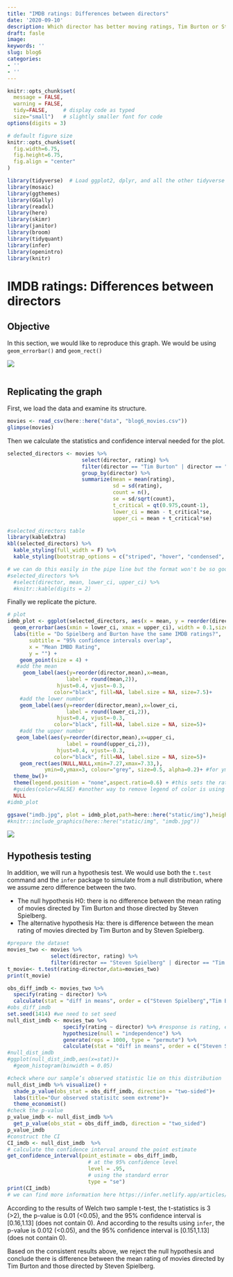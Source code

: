 ```yaml
---
title: "IMDB ratings: Differences between directors"
date: '2020-09-10'
description: Which director has better moving ratings, Tim Burton or Steven Spielberg?
draft: fasle
image: 
keywords: ''
slug: blog6
categories:
- ''
- ''
---
```


```r
knitr::opts_chunk$set(
  message = FALSE, 
  warning = FALSE, 
  tidy=FALSE,     # display code as typed
  size="small")   # slightly smaller font for code
options(digits = 3)

# default figure size
knitr::opts_chunk$set(
  fig.width=6.75, 
  fig.height=6.75,
  fig.align = "center"
)
```

```r
library(tidyverse)  # Load ggplot2, dplyr, and all the other tidyverse packages
library(mosaic)
library(ggthemes)
library(GGally)
library(readxl)
library(here)
library(skimr)
library(janitor)
library(broom)
library(tidyquant)
library(infer)
library(openintro)
library(knitr)
```


# IMDB ratings: Differences between directors
## Objective
In this section, we would like to reproduce this graph. We would be using `geom_errorbar()` and `geom_rect()` 

![](/Users/shangguanruchen/Documents/portfolioweb/my_website/static/img/directors.png)

```r

```

## Replicating the graph
First, we load the data and examine its structure.

```r
movies <- read_csv(here::here("data", "blog6_movies.csv"))
glimpse(movies)
```

Then we calculate the statistics and confidence interval needed for the plot.
```r
selected_directors <- movies %>% 
                        select(director, rating) %>% 
                        filter(director == "Tim Burton" | director == "Steven Spielberg") %>% 
                        group_by(director) %>%
                        summarize(mean = mean(rating),
                                  sd = sd(rating), 
                                  count = n(), 
                                  se = sd/sqrt(count),
                                  t_critical = qt(0.975,count-1),
                                  lower_ci = mean - t_critical*se,
                                  upper_ci = mean + t_critical*se)

#selected_directors table
library(kableExtra)
kbl(selected_directors) %>% 
  kable_styling(full_width = F) %>% 
  kable_styling(bootstrap_options = c("striped", "hover", "condensed", "responsive"))

# we can do this easily in the pipe line but the format won't be so good-looking
#selected_directors %>% 
  #select(director, mean, lower_ci, upper_ci) %>% 
  #knitr::kable(digits = 2)
```

Finally we replicate the picture.
```r
# plot
idmb_plot <- ggplot(selected_directors, aes(x = mean, y = reorder(director, mean), color = director)) +
  geom_errorbar(aes(xmin = lower_ci, xmax = upper_ci), width = 0.1,size = 2) +
  labs(title = "Do Spielberg and Burton have the same IMDB ratings?",
       subtitle = "95% confidence intervals overlap",
       x = "Mean IMBD Rating",
       y = "") +
    geom_point(size = 4) +
   #add the mean
     geom_label(aes(y=reorder(director,mean),x=mean,
                   label = round(mean,2)),
                hjust=0.4, vjust=-0.3,
               color="black", fill=NA, label.size = NA, size=7.5)+
    #add the lower number 
    geom_label(aes(y=reorder(director,mean),x=lower_ci,
                   label = round(lower_ci,2)),
                hjust=0.4, vjust=-0.3,
               color="black", fill=NA, label.size = NA, size=5)+
    #add the upper number
   geom_label(aes(y=reorder(director,mean),x=upper_ci,
                   label = round(upper_ci,2)),
                hjust=0.4, vjust=-0.3,
               color="black", fill=NA, label.size = NA, size=5)+
    geom_rect(aes(NULL,NULL,xmin=7.27,xmax=7.33,),
            ymin=0,ymax=3, colour="grey", size=0.5, alpha=0.2)+ #for ymax I just tried 1,2,3 and 3 seems a good fit
  theme_bw()+
  theme(legend.position = "none",aspect.ratio=0.6) + #this sets the ratio of height/width
  #guides(color=FALSE) #another way to remove legend of color is using guides()
  NULL
#idmb_plot

ggsave("imdb.jpg", plot = idmb_plot,path=here::here("static/img"),height =6, width=10 )
#knitr::include_graphics(here::here("static/img", "imdb.jpg"))
```
![](/Users/shangguanruchen/Documents/portfolioweb/my_website/static/img/imdb.jpg)

## Hypothesis testing  

In addition, we will run a hypothesis test. We would use both the `t.test` command and the `infer` package to simulate from a null distribution, where we assume zero difference between the two.  

- The null hypothesis H0: there is no difference between the mean rating of movies directed by Tim Burton and those directed by Steven Spielberg.  
- The alternative hypothesis Ha: there is difference between the mean rating of movies directed by Tim Burton and by Steven Spielberg.  


```r
#prepare the dataset 
movies_two <- movies %>%
              select(director, rating) %>% 
              filter(director == "Steven Spielberg" | director == "Tim Burton")
t_movie<- t.test(rating~director,data=movies_two)
print(t_movie)
```


```r
obs_diff_imdb <- movies_two %>%
  specify(rating ~ director) %>%
  calculate(stat = "diff in means", order = c("Steven Spielberg","Tim Burton"))
#obs_diff_imdb
set.seed(1414) #we need to set seed 
null_dist_imdb <- movies_two %>% 
                  specify(rating ~ director) %>% #response is rating, exploratory is director
                  hypothesize(null = "independence") %>%
                  generate(reps = 1000, type = "permute") %>%
                  calculate(stat = "diff in means", order = c("Steven Spielberg", "Tim Burton"))
#null_dist_imdb
#ggplot(null_dist_imdb,aes(x=stat))+
  #geom_histogram(binwidth = 0.05)

#check where our sample’s observed statistic lie on this distribution
null_dist_imdb %>% visualize() +
  shade_p_value(obs_stat = obs_diff_imdb, direction = "two-sided")+
  labs(title="Our observed statisitc seem extreme")+
  theme_economist()
#check the p-value
p_value_imdb <- null_dist_imdb %>%
  get_p_value(obs_stat = obs_diff_imdb, direction = "two_sided")
p_value_imdb
#construct the CI
CI_imdb <- null_dist_imdb  %>%
# calculate the confidence interval around the point estimate
get_confidence_interval(point_estimate = obs_diff_imdb,
                          # at the 95% confidence level
                          level = .95,
                          # using the standard error
                          type = "se")
print(CI_imdb)
# we can find more information here https://infer.netlify.app/articles/infer.html

```

According to the results of Welch two sample t-test, the t-statistics is 3 (>2), the p-value is 0.01 (<0.05), and the 95% confidence interval is [0.16,1.13] (does not contain 0). And according to the results using `infer`, the p-value is 0.012 (<0.05), and the 95% confidence interval is [0.151,1.13] (does not contain 0).  

Based on the consistent results above, we reject the null hypothesis and conclude there is difference between the mean rating of movies directed by Tim Burton and those directed by Steven Spielberg.
